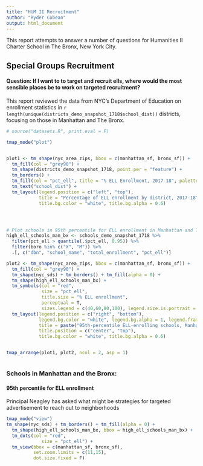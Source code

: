 ```yaml
---
title: "HUM II Recruitment"
author: "Ryder Cobean"
output: html_document
---
```



This report attempts to answer a number of questions for Humanities II Charter School in The Bronx, New York City.





## Special Groups Recruitment
#### Question: If I want to to target and recruit ells, where would the most sensible places be to work on targeted recruitment?

This report reviewed the data from NYC's Department of Education on enrollment statistics in `r length(unique(districts_demo_snapshot_1718$school_dist))` districts, focusing on those in Manhattan and The Bronx. 



```r
# source("datasets.R", print.eval = F)

tmap_mode("plot")


plot1 <- tm_shape(nyc_area_zips, bbox = c(manhattan_sf, bronx_sf)) +
  tm_fill(col = "grey90") + 
  tm_shape(districts_demo_snapshot_1718, point.per = "feature") + 
  tm_borders() + 
  tm_fill(col = "pct_ell", title = "% ELL Enrollment, 2017-18", palette = "BuGn") +
  tm_text("school_dist") +
  tm_layout(legend.position = c("left", "top"),
            title = "Percentage of ELL enrollment by district, 2017-18",
            title.bg.color = "white", title.bg.alpha = 0.6)




# Plot schools in 95th percentile for ELL enrollment in Manhattan and The Bronx:
high_ell_schools_man_bx <- schools_demo_snapshot_1718 %>% 
  filter(pct_ell > quantile(.$pct_ell, 0.95)) %>% 
  filter(boro %in% c("X", "M")) %>%
  .[, c("dbn", "school_name", "total_enrollment", "pct_ell")]

plot2 <- tm_shape(nyc_area_zips, bbox = c(manhattan_sf, bronx_sf)) + 
  tm_fill(col = "grey90") +
  tm_shape(nyc_sds) + tm_borders() + tm_fill(alpha = 0) +
  tm_shape(high_ell_schools_man_bx) + 
  tm_symbols(col = "red",
             size = "pct_ell",
             title.size = "% ELL enrollment",
             perceptual = T,
             sizes.legend = c(40,60,80,100), legend.size.is.portrait = F) + 
  tm_layout(legend.position = c("right", "bottom"),
            legend.bg.color = "white", legend.bg.alpha = 1, legend.frame = "black",
            title = paste("95th-percentile ELL-enrolling schools, Manhattan/Bronx"),
            title.position = c("center", "top"),
            title.bg.color = "white", title.bg.alpha = 0.6)


tmap_arrange(plot1, plot2, ncol = 2, asp = 1)



```

### Schools in Manhattan and the Bronx:
#### 95th percentile for ELL enrollment

Principal Neagley has asked what might be strategies for targeted advertisement to reach out to neighborhoods 

```r
tmap_mode("view")
tm_shape(nyc_sds) + tm_borders() + tm_fill(alpha = 0) +
  tm_shape(high_ell_schools_man_bx, bbox = high_ell_schools_man_bx) + 
  tm_dots(col = "red", 
             size = "pct_ell") + 
  tm_view(bbox = c(manhattan_sf, bronx_sf),
          set.zoom.limits = c(11,15),
          dot.size.fixed = F)
```

